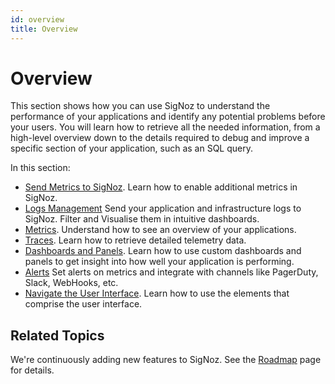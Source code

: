 ```yaml
---
id: overview
title: Overview
---
```


# Overview

This section shows how you can use SigNoz to understand the performance of your applications and identify any potential problems before your users. You will learn how to retrieve all the needed information, from a high-level overview down to the details required to debug and improve a specific section of your application, such as an SQL query.

In this section:

- [Send Metrics to SigNoz](/docs/userguide/send-metrics/). Learn how to enable additional metrics in SigNoz.
- [Logs Management](/docs/userguide/logs/) Send your application and infrastructure logs to SigNoz. Filter and Visualise them in intuitive dashboards.
- [Metrics](/docs/userguide/metrics/). Understand how to see an overview of your applications.
- [Traces](/docs/userguide/traces/). Learn how to retrieve detailed telemetry data.
- [Dashboards and Panels](/docs/userguide/manage-dashboards-and-panels). Learn how to use custom dashboards and panels to get insight into how well your application is performing.
- [Alerts](/docs/userguide/alerts-management/) Set alerts on metrics and integrate with channels like PagerDuty, Slack, WebHooks, etc.
- [Navigate the User Interface](/docs/userguide/navigate-user-interface/). Learn how to use the elements that comprise the user interface.

## Related Topics

We're continuously adding new features to SigNoz. See the [Roadmap](/docs/roadmap) page for details.

